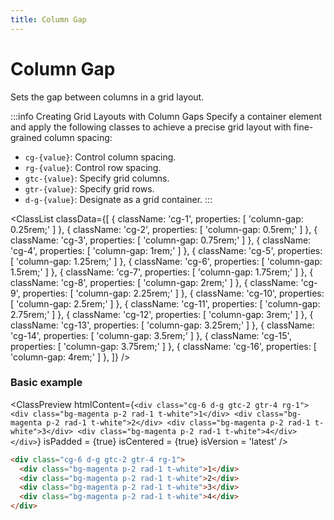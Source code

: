 ```yaml
---
title: Column Gap
---
```



# Column Gap

Sets the gap between columns in a grid layout.

:::info Creating Grid Layouts with Column Gaps
Specify a container element and apply the following classes to achieve a precise grid layout with fine-grained column spacing:

- `cg-{value}`: Control column spacing.
- `rg-{value}`: Control row spacing.
- `gtc-{value}`: Specify grid columns.
- `gtr-{value}`: Specify grid rows.
- `d-g-{value}`: Designate as a grid container.
:::

<ClassList
  classData={[
    {
      className: 'cg-1',
      properties: [
        'column-gap: 0.25rem;'
      ]
    },
    {
      className: 'cg-2',
      properties: [
        'column-gap: 0.5rem;'
      ]
    },
    {
      className: 'cg-3',
      properties: [
        'column-gap: 0.75rem;'
      ]
    },
    {
      className: 'cg-4',
      properties: [
        'column-gap: 1rem;'
      ]
    },
    {
      className: 'cg-5',
      properties: [
        'column-gap: 1.25rem;'
      ]
    },
    {
      className: 'cg-6',
      properties: [
        'column-gap: 1.5rem;'
      ]
    },
    {
      className: 'cg-7',
      properties: [
        'column-gap: 1.75rem;'
      ]
    },
    {
      className: 'cg-8',
      properties: [
        'column-gap: 2rem;'
      ]
    },
    {
      className: 'cg-9',
      properties: [
        'column-gap: 2.25rem;'
      ]
    },
    {
      className: 'cg-10',
      properties: [
        'column-gap: 2.5rem;'
      ]
    },
    {
      className: 'cg-11',
      properties: [
        'column-gap: 2.75rem;'
      ]
    },
    {
      className: 'cg-12',
      properties: [
        'column-gap: 3rem;'
      ]
    },
    {
      className: 'cg-13',
      properties: [
        'column-gap: 3.25rem;'
      ]
    },
    {
      className: 'cg-14',
      properties: [
        'column-gap: 3.5rem;'
      ]
    },
    {
      className: 'cg-15',
      properties: [
        'column-gap: 3.75rem;'
      ]
    },
    {
      className: 'cg-16',
      properties: [
        'column-gap: 4rem;'
      ]
    },
  ]}
/>

### Basic example

<ClassPreview
  htmlContent={`
    <div class="cg-6 d-g gtc-2 gtr-4 rg-1">
      <div class="bg-magenta p-2 rad-1 t-white">1</div>
      <div class="bg-magenta p-2 rad-1 t-white">2</div>
      <div class="bg-magenta p-2 rad-1 t-white">3</div>
      <div class="bg-magenta p-2 rad-1 t-white">4</div>
    </div>
  `}
  isPadded = {true}
  isCentered = {true}
  isVersion = 'latest'
/>

```html
<div class="cg-6 d-g gtc-2 gtr-4 rg-1">
  <div class="bg-magenta p-2 rad-1 t-white">1</div>
  <div class="bg-magenta p-2 rad-1 t-white">2</div>
  <div class="bg-magenta p-2 rad-1 t-white">3</div>
  <div class="bg-magenta p-2 rad-1 t-white">4</div>
</div>
```